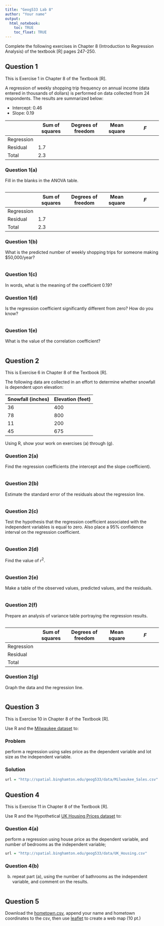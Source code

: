 ---
title: "Geog533 Lab 8"
author: "Your name"
output: 
  html_notebook:
    toc: TRUE
    toc_float: TRUE
---

Complete the following exercises in Chapter 8 (Introduction to Regression Analysis) of the textbook [R] pages 247-250. 

## Question 1

This is Exercise 1 in Chapter 8 of the Textbook [R].

A regression of weekly shopping trip frequency on annual income (data entered in thousands of dollars) is performed on data collected from 24 respondents. The results are summarized below:

* Intercept: 0.46
* Slope: 0.19

|          | Sum of squares  | Degrees of freedom |  Mean square   |       *F*       |
|----------|-----------------|--------------------|----------------|-----------------|
|Regression|                 |                    |                |                 |
| Residual |       1.7       |                    |                |                 |
| Total    |       2.3       |                    |                |                 |


### Question 1(a)
Fill in the blanks in the ANOVA table.

```{r}

```


|          | Sum of squares  | Degrees of freedom |  Mean square   |       *F*       |
|----------|-----------------|--------------------|----------------|-----------------|
|Regression|                 |                    |                |                 |
| Residual |       1.7       |                    |                |                 |
| Total    |       2.3       |                    |                |                 |


### Question 1(b)
What is the predicted number of weekly shopping trips for someone making $50,000/year?
```{r}

```


### Question 1(c)
In words, what is the meaning of the coefficient 0.19?



### Question 1(d)
Is the regression coefficient significantly different from zero? How do you know?
```{r}

```



### Question 1(e)
What is the value of the correlation coefficient?
```{r}

```





## Question 2

This is Exercise 6 in Chapter 8 of the Textbook [R].

The following data are collected in an effort to determine whether snowfall is dependent upon elevation: 

| Snowfall (inches) | Elevation (feet) |
|-------------------|------------------|
|       36          |       400        |
|       78          |       800        |
|       11          |       200        |
|       45          |       675        |

Using R, show your work on exercises (a) through (g).

### Question 2(a)
Find the regression coefficients (the intercept and the slope coefficient).
```{r}

```


### Question 2(b)
Estimate the standard error of the residuals about the regression line.
```{r}

```


### Question 2(c)
Test the hypothesis that the regression coefficient associated with the independent variables is equal to zero. Also place a 95% confidence interval on the regression coefficient.
```{r}

```


### Question 2(d)
Find the value of $r^2$.
```{r}

```


### Question 2(e)
Make a table of the observed values, predicted values, and the residuals.
```{r}

```


### Question 2(f)
Prepare an analysis of variance table portraying the regression results.
```{r}

```


|          | Sum of squares  | Degrees of freedom |  Mean square   |       *F*       |
|----------|-----------------|--------------------|----------------|-----------------|
|Regression|                 |                    |                |                 |
| Residual |                 |                    |                |                 |
| Total    |                 |                    |                |                 |

### Question 2(g)
Graph the data and the regression line.
```{r}

```




## Question 3

This is Exercise 10 in Chapter 8 of the Textbook [R].

Use R and the [Milwaukee dataset](http://spatial.binghamton.edu/geog533/data/Milwaukee_Sales.csv) to:

### Problem
perform a regression using sales price as the dependent variable and lot size as the independent variable.

### Solution
```{r}
url = "http://spatial.binghamton.edu/geog533/data/Milwaukee_Sales.csv"
```



## Question 4

This is Exercise 11 in Chapter 8 of the Textbook [R].

Use R and the Hypothetical [UK Housing Prices dataset](http://spatial.binghamton.edu/geog533/data/UK_Housing.csv) to:

### Question 4(a) 
perform a regression using house price as the dependent variable, and number of bedrooms as the independent variable;

```{r}
url = "http://spatial.binghamton.edu/geog533/data/UK_Housing.csv"
```


### Question 4(b) 
(b) repeat part (a), using the number of bathrooms as the independent variable, and comment on the results.
```{r}

```


## Question 5
Download the [hometown.csv](http://spatial.binghamton.edu/geog533/data/hometown.csv), append your name and hometown coordinates to the csv, then use [leaflet](https://rstudio.github.io/leaflet/) to create a web map (10 pt.)

```{r}

```

